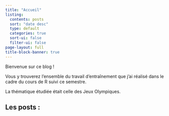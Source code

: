 ```yaml
---
title: "Accueil"
listing:
  contents: posts
  sort: "date desc"
  type: default
  categories: true
  sort-ui: false
  filter-ui: false
page-layout: full
title-block-banner: true
---
```


Bienvenue sur ce blog !

Vous y trouverez l'ensemble du travail d'entraînement que j'ai réalisé dans le cadre du cours de R suivi ce semestre.

La thématique étudiée était celle des Jeux Olympiques.

## Les posts :
